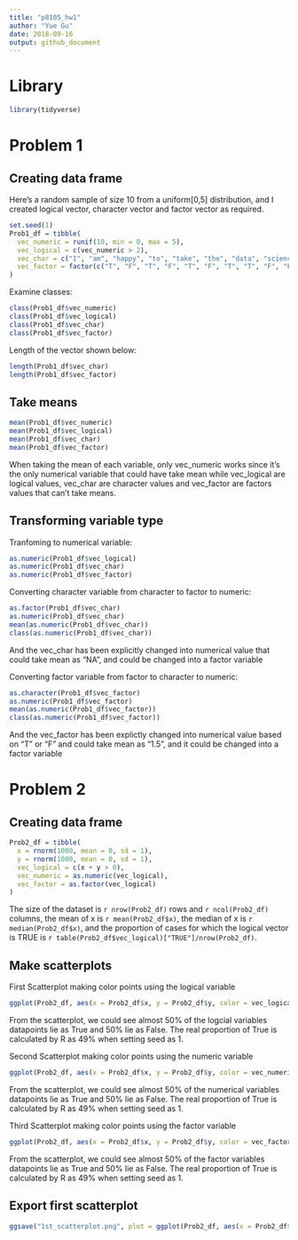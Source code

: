 ```yaml
---
title: "p8105_hw1"
author: "Yue Gu"
date: 2018-09-16
output: github_document
---
```



# Library
```r
library(tidyverse)
```

# Problem 1

## Creating data frame
Here's a random sample of size 10 from a uniform[0,5] distribution,
and I created logical vector, character vector and factor vector as required.


```r
set.seed(1)
Prob1_df = tibble(
  vec_numeric = runif(10, min = 0, max = 5),
  vec_logical = c(vec_numeric > 2),
  vec_char = c("I", "am", "happy", "to", "take", "the", "data", "science", "course", "today"),
  vec_factor = factor(c("T", "F", "T", "F", "T", "F", "T", "T", "F", "F"))
)
```


Examine classes:
```r
class(Prob1_df$vec_numeric)
class(Prob1_df$vec_logical)
class(Prob1_df$vec_char)
class(Prob1_df$vec_factor)
```

Length of the vector shown below:
```r
length(Prob1_df$vec_char)
length(Prob1_df$vec_factor)
```


## Take means
```r
mean(Prob1_df$vec_numeric)
mean(Prob1_df$vec_logical)
mean(Prob1_df$vec_char)
mean(Prob1_df$vec_factor)
```
When taking the mean of each variable, only vec_numeric works since it's the only numerical variable that could have take mean while vec_logical are logical values, vec_char are character values and vec_factor are factors values that can't take means.


## Transforming variable type

Tranfoming to numerical variable:
```r
as.numeric(Prob1_df$vec_logical)
as.numeric(Prob1_df$vec_char)
as.numeric(Prob1_df$vec_factor)
```

Converting character variable from character to factor to numeric:
```r
as.factor(Prob1_df$vec_char)
as.numeric(Prob1_df$vec_char)
mean(as.numeric(Prob1_df$vec_char))
class(as.numeric(Prob1_df$vec_char))
```
And the vec_char has been explicitly changed into numerical value that could take mean as "NA", and could be changed into a factor variable

Converting factor variable from factor to character to numeric:
```r
as.character(Prob1_df$vec_factor)
as.numeric(Prob1_df$vec_factor)
mean(as.numeric(Prob1_df$vec_factor))
class(as.numeric(Prob1_df$vec_factor))
```
And the vec_factor has been explictly changed into numerical value based on "T" or "F" and could take mean as "1.5", and it could be changed into a factor variable


# Problem 2

## Creating data frame
```r
Prob2_df = tibble(
  x = rnorm(1000, mean = 0, sd = 1),
  y = rnorm(1000, mean = 0, sd = 1),
  vec_logical = c(x + y > 0),
  vec_numeric = as.numeric(vec_logical),
  vec_factor = as.factor(vec_logical)
)
```

The size of the dataset is `r nrow(Prob2_df)` rows and `r ncol(Prob2_df)` columns, the mean of x is `r mean(Prob2_df$x)`, the median of x is `r median(Prob2_df$x)`, and the proportion of cases for which the logical vector is TRUE is `r table(Prob2_df$vec_logical)["TRUE"]/nrow(Prob2_df)`.

## Make scatterplots

First Scatterplot making color points using the logical variable
```r
ggplot(Prob2_df, aes(x = Prob2_df$x, y = Prob2_df$y, color = vec_logical)) + geom_point()
```
From the scatterplot, we could see almost 50% of the logcial variables datapoints lie as True and 50% lie as False. The real proportion of True is calculated by R as 49% when setting seed as 1.

Second Scatterplot making color points using the numeric variable
```r
ggplot(Prob2_df, aes(x = Prob2_df$x, y = Prob2_df$y, color = vec_numeric)) + geom_point()
```
From the scatterplot, we could see almost 50% of the numerical variables datapoints lie as True and 50% lie as False. The real proportion of True is calculated by R as 49% when setting seed as 1.


Third Scatterplot making color points using the factor variable
```r
ggplot(Prob2_df, aes(x = Prob2_df$x, y = Prob2_df$y, color = vec_factor)) + geom_point()
```
From the scatterplot, we could see almost 50% of the factor variables datapoints lie as True and 50% lie as False. The real proportion of True is calculated by R as 49% when setting seed as 1.


## Export first scatterplot
```r
ggsave("1st_scatterplot.png", plot = ggplot(Prob2_df, aes(x = Prob2_df$x, y = Prob2_df$y, color = vec_logical)) + geom_point())
```






